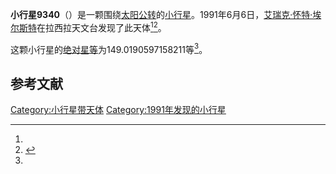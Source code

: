 {{Infobox planet
| bgcolour = #FFFFC0
| name = 9340 Williamholden
| symbol = 
| image = 
| caption = 
| discovery = yes
| discovery_ref = 
| discoverer = [[艾瑞克·怀特·埃尔斯特|艾瑞克·怀特·埃尔斯特]]
| discovery_site = [[拉西拉天文台|拉西拉天文台]] 
| discovered = 1991年6月6日
| designations = yes
| mp_name = 
| named_after = 
| alt_names = 1991 LW1/ 1992 SB26
| mp_category = [[主带小行星|主带小行星]]
| orbit_ref = <ref name="a">[http://ssd.jpl.nasa.gov/sbdb.cgi?sstr=9340 9340 Williamholden] {{Wayback|url=http://ssd.jpl.nasa.gov/sbdb.cgi?sstr=9340 |date=20201124035143 }}，小行星數據庫瀏覽器（JPL Small-Body Database Browser）－[[美国国家航空航天局|美国国家航空航天局]]喷气推进实验室</ref>
| epoch = 2456400.5 (2013年4月18日更新)
| aphelion = {{convert|3.674281888781463|AU|km|3|abbr=on|lk=out}}
| perihelion = {{convert|2.725487509489793|AU|km|3|abbr=on}}
| semimajor = {{convert|3.199884699135628|AU|km|3|abbr=on}}
| eccentricity = 0.148254464
| period = 2090.739486 [[日|日]]<br />5.72[[儒略年|儒略年]]
| avg_speed = 
| inclination = 2.267558928091696
| asc_node = 103.944520521045
| mean_anomaly = 
| arg_peri = 149.0190597158211
| satellites = 
| physical_characteristics = yes
| dimensions = 
| mass = 
| density = 
| surface_grav = 
| escape_velocity = 
| sidereal_day = 
| axial_tilt = 
| pole_ecliptic_lat = 
| pole_ecliptic_lon = 
| albedo = 
| temperatures= 
| temp_name1 = 
| mean_temp_1 = 
| max_temp_1 = 
| temp_name2 = 
| max_temp_2 = 
| spectral_type = 
| abs_magnitude = 149.0190597158211
}}

'''小行星9340'''（{{lang-en|9340 Williamholden}}）是一颗围绕[[太阳|太阳]][[公转|公转]]的[[小行星|小行星]]。1991年6月6日，[[艾瑞克·怀特·埃尔斯特|艾瑞克·怀特·埃尔斯特]]在拉西拉天文台发现了此天体<ref name="a" /><ref>{{cite news|title=小行星列表|url=http://cfa-www.harvard.edu/iau/lists/NumberedMPs.txt|accessdate=2013-07-08|newspaper=哈佛大学|archive-date=2008-05-17|archive-url=https://web.archive.org/web/20080517010638/http://cfa-www.harvard.edu/iau/lists/NumberedMPs.txt|dead-url=no}}</ref>。

这颗小行星的[[绝对星等|绝对星等]]为149.0190597158211等<ref name="a" />。

==参考文献==
{{reflist}}
{{Minor Planet Number|[[小行星9339|小行星9339]]|[[小行星9341|小行星9341]]}}

{{小天体}}

[[Category:小行星带天体|Category:小行星带天体]]
[[Category:1991年发现的小行星|Category:1991年发现的小行星]]

{{asteroid-stub}}